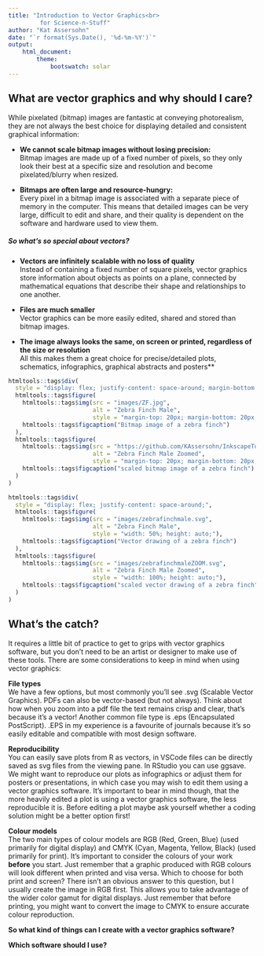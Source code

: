 ```yaml
--- 
title: "Introduction to Vector Graphics<br>
         for Science-n-Stuff"
author: "Kat Assersohn"
date: "`r format(Sys.Date(), '%d-%m-%Y')`"
output: 
    html_document:
        theme: 
            bootswatch: solar
---
```


## What are vector graphics and why should I care?

While pixelated (bitmap) images are fantastic at conveying photorealism, they are not always the best choice for displaying detailed and
consistent graphical information:

- **We cannot scale bitmap images without losing precision:**<br>
Bitmap images are made up of a fixed number of pixels, so they only look their best at a specific size and resolution and become
pixelated/blurry when resized.

- **Bitmaps are often large and resource-hungry:**<br>
Every pixel in a bitmap image is associated with a separate piece of memory in the computer. This means that detailed images can be very
large, difficult to edit and share, and their quality is dependent on the software and hardware used to view them. 

##### So what's so special about vectors? 
- **Vectors are infinitely scalable with no loss of quality**<br>
Instead of containing a fixed number of square pixels, vector graphics store information about objects as points on a plane,
connected by mathematical equations that describe their shape and relationships to one another.

- **Files are much smaller**<br>
Vector graphics can be more easily edited, shared and stored than bitmap images.

- **The image always looks the same, on screen or printed, regardless of the size or resolution**<br>
All this makes them a great choice for precise/detailed plots, schematics, infographics, graphical abstracts and posters**

```r
htmltools::tags$div(
  style = "display: flex; justify-content: space-around; margin-bottom: 20px;",  # Add margin below the div
  htmltools::tags$figure(
    htmltools::tags$img(src = "images/ZF.jpg", 
                        alt = "Zebra Finch Male", 
                        style = "margin-top: 20px; margin-bottom: 20px;"),  # Add margin above and below the image
    htmltools::tags$figcaption("Bitmap image of a zebra finch")
  ),
  htmltools::tags$figure(
    htmltools::tags$img(src = "https://github.com/KAssersohn/InkscapeTutorial/tree/main/Images", 
                        alt = "Zebra Finch Male Zoomed", 
                        style = "margin-top: 20px; margin-bottom: 20px;"),  # Add margin above and below the image
    htmltools::tags$figcaption("scaled bitmap image of a zebra finch")
  )
)

htmltools::tags$div(
  style = "display: flex; justify-content: space-around;",
  htmltools::tags$figure(
    htmltools::tags$img(src = "images/zebrafinchmale.svg", 
                        alt = "Zebra Finch Male", 
                        style = "width: 50%; height: auto;"),
    htmltools::tags$figcaption("Vector drawing of a zebra finch")
  ),
  htmltools::tags$figure(
    htmltools::tags$img(src = "images/zebrafinchmaleZOOM.svg", 
                        alt = "Zebra Finch Male Zoomed", 
                        style = "width: 100%; height: auto;"),
    htmltools::tags$figcaption("scaled vector drawing of a zebra finch")
  )
)
```
## What's the catch?

It requires a little bit of practice to get to grips with vector graphics software, but you don't need to be 
an artist or designer to make use of these tools. There are some considerations to keep in mind when using vector graphics:

**File types**<br>
We have a few options, but most commonly you'll see .svg (Scalable Vector Graphics). PDFs can also be vector-based (but not always). Think
about how when you zoom into a pdf file the text remains crisp and clear, that's because it's a vector! Another common file type is .eps (Encapsulated PostScript). .EPS in my experience
is a favourite of journals because it's so easily editable and compatible with most design software. <br>

**Reproducibility**<br>
You can easily save plots from R as vectors, in VSCode files can be directly saved as svg files from the viewing pane. In RStudio you can use ggsave.
We might want to reproduce our plots as infographics or adjust them for posters or presentations, in which case you may wish to edit them using a vector graphics software.
It's important to bear in mind though, that the more heavily edited a plot is using a vector graphics software, the less reproducible it is. Before editing a plot 
maybe ask yourself whether a coding solution might be a better option first! 

**Colour models**<br>
The two main types of colour models are RGB (Red, Green, Blue) (used primarily for digital display) and CMYK (Cyan, Magenta, Yellow, Black) (used primarily
for print). It's important to consider the colours of your work **before** you start. Just remember that a graphic produced with RGB colours will look different when printed and visa versa.
Which to choose for both print and screen? There isn't an obvious answer to this question, but I usually
create the image in RGB first. This allows you to take advantage of the wider color gamut for digital displays. 
Just remember that before printing, you might want to convert the image to CMYK to ensure accurate colour reproduction.

**So what kind of things can I create with a vector graphics software?**

**Which software should I use?**<br>
